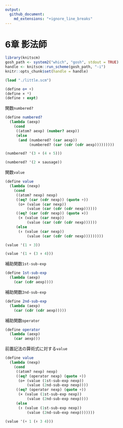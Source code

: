 ```yaml
---
output:
  github_document:
    md_extensions: "+ignore_line_breaks"
---
```


# 6章 影法師

```r
library(knitscm)
gosh_path <- system2("which", "gosh", stdout = TRUE)
handle <- knitscm::run_scheme(gosh_path, "-i")
knitr::opts_chunk$set(handle = handle)
```

```scm
(load "./little.scm")

(define o+ +)
(define × *)
(define ↑ expt)
```

関数`numbered?`

```scm
(define numbered?
  (lambda (aexp)
    (cond
     ((atom? aexp) (number? aexp))
     (else
      (and (numbered? (car aexp))
           (numbered? (car (cdr (cdr aexp)))))))))
```

```scm
(numbered? '(3 + (4 ↑ 5)))
```

```scm
(numbered? '(2 × sausage))
```

関数`value`

```scm
(define value
  (lambda (nexp)
    (cond
     ((atom? nexp) nexp)
     ((eq? (car (cdr nexp)) (quote +))
      (o+ (value (car nexp))
          (value (car (cdr (cdr nexp))))))
     ((eq? (car (cdr nexp)) (quote ×))
      (× (value (car nexp))
          (value (car (cdr (cdr nexp))))))
     (else
      (↑ (value (car nexp))
          (value (car (cdr (cdr nexp)))))))))

```

```scm
(value '(1 + 3))
```

```scm
(value '(1 + (3 ↑ 4)))
```

補助関数`1st-sub-exp`

```scm
(define 1st-sub-exp
  (lambda (aexp)
    (car (cdr aexp))))
```

補助関数`2nd-sub-exp`

```scm
(define 2nd-sub-exp
  (lambda (aexp)
    (car (cdr (cdr aexp)))))
```

補助関数`operator`

```scm
(define operator
  (lambda (aexp)
    (car aexp)))
```

前置記法の算術式に対する`value`

```scm
(define value
  (lambda (nexp)
    (cond
     ((atom? nexp) nexp)
     ((eq? (operator nexp) (quote +))
      (o+ (value (1st-sub-exp nexp))
          (value (2nd-sub-exp nexp))))
     ((eq? (operator nexp) (quote +))
      (× (value (1st-sub-exp nexp))
          (value (2nd-sub-exp nexp))))
     (else
      (↑ (value (1st-sub-exp nexp))
          (value (2nd-sub-exp nexp)))))))
```

```scm
(value '(+ 1 (↑ 3 4)))
```
